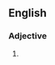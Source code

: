 ==English==

===Adjective===
{{en-adj|-}}

# {{alternative spelling of|swordbearing}}
{{count page|[[Wiktionary:Page count]]}}